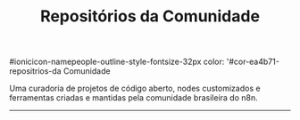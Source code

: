 ﻿---
sidebar_position: 4
title: Repositórios da Comunidade
description: Explore projetos, nodes e ferramentas open-source da comunidade brasileira de n8n.
keywords: [n8n, github, repositórios, código, projetos, brasil, open-source]
---


#ionicicon-namepeople-outline-style-fontsize-32px color: '#cor-ea4b71-repositrios-da Comunidade

Uma curadoria de projetos de código aberto, nodes customizados e ferramentas criadas e mantidas pela comunidade brasileira do n8n.

<CardGrid>
  <RepoCard
    repoUrl="https://github.com/tatyquebralayout/n8n-Doc-pt-BR"
    icon="book-outline"
  />
  <RepoCard
    repoUrl="https://github.com/n8n-io/n8n"
    icon="extension-puzzle-outline"
  />
  <RepoCard
    repoUrl="https://github.com/strapi/strapi"
    icon="cloud-upload-outline"
  />
  <RepoCard
    repoUrl="https://github.com/payloadcms/payload"
    icon="server-outline"
  />
  <RepoCard
    repoUrl="https://github.com/n8n-io/n8n-nodes-starter"
    icon="play-circle-outline"
  />
  <RepoCard
    repoUrl="https://github.com/PostHog/posthog"
    icon="analytics-outline"
  />
</CardGrid>

---

<HighlightCard
  icon="add-circle-outline"
  category="Contribuição"
  title="Adicione seu Projeto à Curadoria"
  description="Seu projeto é incrível e a comunidade precisa conhecê-lo! Clique aqui para abrir uma issue em nosso GitHub e submeter seu repositório para avaliação."
  link="https://github.com/tatyquebralayout/n8n-Doc-pt-BR/issues/new?assignees=&labels=curadoria&template=sugestao-de-repositorio&title=%5BCURADORIA%5D%3A+Adicionar+o+repositório+SEU-REPO-AQUI"
  buttonText="Abrir uma issue"
/> 

